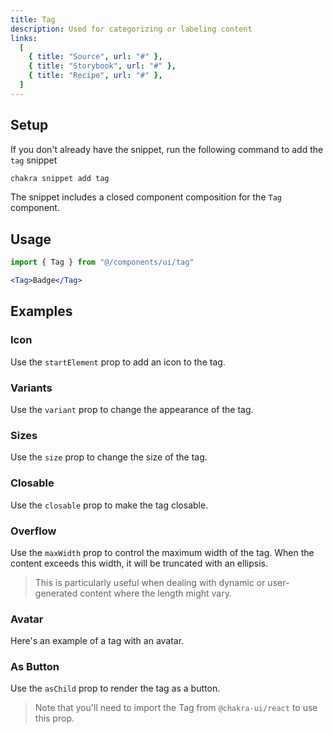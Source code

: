 ```yaml
---
title: Tag
description: Used for categorizing or labeling content
links:
  [
    { title: "Source", url: "#" },
    { title: "Storybook", url: "#" },
    { title: "Recipe", url: "#" },
  ]
---
```


<ExampleTabs name="tag-basic" />

## Setup

If you don't already have the snippet, run the following command to add the
`tag` snippet

```sh
chakra snippet add tag
```

The snippet includes a closed component composition for the `Tag` component.

## Usage

```jsx
import { Tag } from "@/components/ui/tag"
```

```jsx
<Tag>Badge</Tag>
```

## Examples

### Icon

Use the `startElement` prop to add an icon to the tag.

<ExampleTabs name="tag-with-icon" />

### Variants

Use the `variant` prop to change the appearance of the tag.

<ExampleTabs name="tag-with-variants" />

### Sizes

Use the `size` prop to change the size of the tag.

<ExampleTabs name="tag-with-sizes" />

### Closable

Use the `closable` prop to make the tag closable.

<ExampleTabs name="tag-with-close" />

### Overflow

Use the `maxWidth` prop to control the maximum width of the tag. When the
content exceeds this width, it will be truncated with an ellipsis.

> This is particularly useful when dealing with dynamic or user-generated
> content where the length might vary.

<ExampleTabs name="tag-with-overflow" />

### Avatar

Here's an example of a tag with an avatar.

<ExampleTabs name="tag-with-avatar" />

### As Button

Use the `asChild` prop to render the tag as a button.

> Note that you'll need to import the Tag from `@chakra-ui/react` to use this
> prop.

<ExampleTabs name="tag-as-button" />
